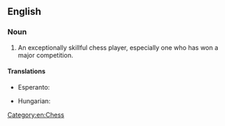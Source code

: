 ==English==

===Noun===
{{wikipedia}}
{{en-noun|head=[[chess]] [[master]]}}

# An exceptionally skillful chess player, especially one who has won a major competition.

====Translations====
{{trans-top|an exceptionally skillful chess player}}
* Esperanto: {{t-|eo|ŝakmajstro}}
{{trans-mid}}
* Hungarian: {{t-|hu|sakkmester}}
{{trans-bottom}}

[[Category:en:Chess]]